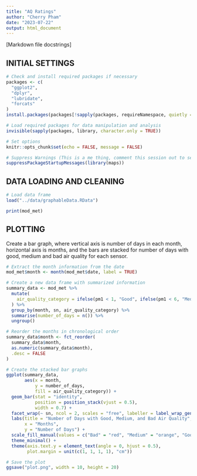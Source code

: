 ```yaml
---
title: "AQ Ratings"
author: "Cherry Pham"
date: "2023-07-22"
output: html_document
---
```


[Markdown file docstrings]

## INITIAL SETTINGS

```r
# Check and install required packages if necessary
packages <- c(
  "ggplot2", 
  "dplyr",
  "lubridate",
  "forcats"
)
install.packages(packages[!sapply(packages, requireNamespace, quietly = TRUE)])

# Load required packages for data manipulation and analysis
invisible(sapply(packages, library, character.only = TRUE))

# Set options
knitr::opts_chunk$set(echo = FALSE, message = FALSE)

# Suppress Warnings (This is a me thing, comment this session out to see the conflicting functions)
suppressPackageStartupMessages(library(maps))
```

## DATA LOADING AND CLEANING

```r
# Load data frame
load("../data/graphableData.RData")
```

```r
print(mod_met)
```

## PLOTTING

Create a bar graph, where vertical axis is number of days in each month, horizontal axis is months, and the bars are stacked for number of days with good, medium and bad air quality for each sensor.

```r

# Extract the month information from the date
mod_met$month <- month(mod_met$date, label = TRUE)

# Create a new data frame with summarized information
summary_data <- mod_met %>%
  mutate(
    air_quality_category = ifelse(pm1 < 1, "Good", ifelse(pm1 < 6, "Medium", "Bad"))
  ) %>%
  group_by(month, sn, air_quality_category) %>%
  summarise(number_of_days = n()) %>%
  ungroup()

# Reorder the months in chronological order
summary_data$month <- fct_reorder(
  summary_data$month,
  as.numeric(summary_data$month),
  .desc = FALSE
)

# Create the stacked bar graphs
ggplot(summary_data,
       aes(x = month,
           y = number_of_days,
           fill = air_quality_category)) +
  geom_bar(stat = "identity",
           position = position_stack(vjust = 0.5),
           width = 0.7) +
  facet_wrap(~ sn, ncol = 2, scales = "free", labeller = label_wrap_gen(width = 10)) +
  labs(title = "Number of Days with Good, Medium, and Bad Air Quality",
       x = "Months",
       y = "Number of Days") +
  scale_fill_manual(values = c("Bad" = "red", "Medium" = "orange", "Good" = "green")) +
  theme_minimal() +
  theme(axis.text.y = element_text(angle = 0, hjust = 0.5),
        plot.margin = unit(c(1, 1, 1, 1), "cm"))

# Save the plot
ggsave("plot.png", width = 10, height = 20)

```
